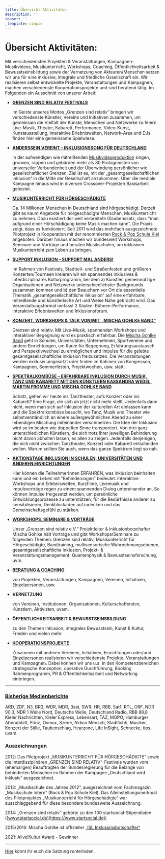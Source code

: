 ```yaml
---
title: Übersicht Aktivitäten
description: ''
teaser: ''
_template: simple
---
```


# Übersicht Aktivitäten:

Mit verschiedensten Projekten & Veranstaltungen, Kampagnen-Musikvideos, Musikunterricht, Workshops, Coaching, Öffentlichkeitsarbeit & Bewusstseinsbildung sowie der Vernetzung von Akteuren/Menschen setzen wir uns für eine inklusive, integrale und friedliche Gesellschaft ein. Wir realisieren selbst entwickelte Projekte, Veranstaltungen und Kampagnen, machen verschiedenste Kooperationsprojekte und sind beratend tätig. Im Folgenden ein Ausschnitt von unserer Arbeit:

- [**GRENZEN SIND RELATIV FESTIVALS**](/veranstaltungen/3-grenzen-sind-relativ-festival-sa-26-10-19-fabrik-hamburg-2.html)

  Im Geiste unseres Mottos „Grenzen sind relativ“ bringen wir verschiedenste Künstler, Vereine und Initiativen zusammen, um gemeinsam die Vielfalt der Künste, Menschen und Netzwerke zu feiern. Live-Musik, Theater, Kabarett, Performance, Video-Kunst, Kunstausstellung, interaktive Erlebniswelten, Network-Area und DJs finden hier eine gemeinsame Spielwiese.

- [**ANDERSSEIN VEREINT – INKLUSIONSSONG FÜR DEUTSCHLAND**](/anderssein-vereint-2/inklusionssong-fuer-deutschland.html)

  In der aufwendigen wie mitreißenden [Musikvideoproduktion](https://youtu.be/KPi9ZNp-YJQ) singen, grooven, rappen und gebärden mehr als 80 Protagonisten von universeller Verbundenheit und der Überwindung persönlicher wie gesellschaftlicher Grenzen. Ziel ist es, mit der „gesamtgesellschaftlichen Inklusion“ in die Mitte der Gesellschaft anzukommen. Über die mediale Kampagne hinaus wird in diversen Crossover-Projekten Basisarbeit geleistet.

- [**MUSIKUNTERRICHT FÜR HÖRGESCHÄDIGTE**](/musikunterricht-fuer-hoergeschaedigte/allgemeine-informationen-musikunterricht.html)

  Ca. 14 Millionen Menschen in Deutschland sind hörgeschädigt. Derzeit gibt es kaum Angebote für hörgeschädigte Menschen, Musikunterricht zu nehmen. Dazu existiert der weit verbreitete Glaubenssatz, dass “man aufgrund einer Hörschädigung keine Musik machen kann”. Die Praxis zeigt, dass es funktioniert. Seit 2011 wird das mehrfach ausgezeichnete Pilotprojekt in Kooperation mit der renommierten [Rock & Pop Schule Kiel](http://www.rockpopschule.de/) angeboten. Darüber hinaus machen wir bundesweit Workshops, Seminare und Vorträge und beraten Musikschulen, um inklusiven Musikunterricht zum Leben zu bringen.

- [**SUPPORT INKLUSION – SUPPORT MAL ANDERS!**](/veranstaltungen/support-inklusion-support-mal-anders.html)

  Im Rahmen von Festivals, Stadtteil- und Straßenfesten und größeren Konzerten/Tourneen kreieren wir ein spannendes inklusives & interdisziplinäres Kulturprogramm, bei dem a) Künstler, gemeinnützige Organisationen und Netzwerke unterschiedlichster Backgrounds zusammen kommen und b) den Besuchern vor Ort die essentielle Thematik „gesamtgesellschaftliche Inklusion“ auf eine erfahrbare, mitreißende und künstlerische Art und Weise Nahe gebracht wird. Das Veranstaltungsformat umfasst 3 Säulen: Bühnen-Performance, interaktive Erlebniswelten und Inklusionsforum.

- [**KONZERT, WORKSHOPS & TALK VON/MIT „MISCHA GOHLKE BAND“**](/veranstaltungen/konzert-workshop-talkrunde.html)

  Grenzen sind relativ. Mit Live-Musik, spannenden Workshops und interaktiver Begegnung wird es praktisch erfahrbar. Die [Mischa Gohlke Band](https://mischagohlkeband.de/) geht in Schulen, Universitäten, Unternehmen, Sportvereine und andere Einrichtungen, um Raum für Begegnung, Erfahrungsaustausch und Perspektivwechsel zu ermöglichen und Impulse für die gelebte gesamtgesellschaftliche Inklusion freizusetzen. Die Veranstaltungen werden exklusiv umgesetzt oder finden im Rahmen von Kongressen, Kampagnen, Sommerfesten, Projektwochen, usw. statt.

- [**SPEKTRALKOMBÜSE – ERFAHRBARE INKLUSION DURCH MUSIK, TANZ UND KABARETT MIT DEN KÜNSTLERN KASSANDRA WEDEL, MARTIN FROMME UND MISCHA GOHLKE BAND**](/veranstaltungen/spektralkombuese.html)

  Schatz, gehen wir heute ins Tanztheater, aufs Konzert oder ins Kabarett? Eine Frage, die sich ab jetzt nicht mehr stellt. Jedenfalls dann nicht, wenn man sich auf Inklusion der kulturellen Art einlassen kann und die Spektralkombüse besucht, wo Tanz, Musik und Theater wie selbstverständlich an einem außergewöhnlichen Abend zu einer lebendigen Mischung miteinander verschmelzen. Die Idee der Inklusion wird so im besten wie doppelten Sinne transportiert. Von drei ganz unterschiedlichen Künstlern, die sich trotz ihrer jeweiligen Behinderung nicht davon abhalten lassen, es allen zu zeigen. Jedenfalls denjenigen, die sich nicht zwischen Tanztheater, Konzert oder Kabarett entscheiden wollen. Warum sollten Sie auch, wenn das ganze Spektrum liegt so nah.

- [**AKTIONSTAGE INKLUSION IN SCHULEN, UNIVERSITÄTEN UND ANDEREN EINRICHTUNGEN**](/aktionstage-inklusion/allgemeine-informationen-aktionstage.html)

  Hier können die TeilnehmerInnen ERFAHREN, was Inklusion beinhalten kann und ein Leben mit “Behinderungen” bedeutet. Interaktive Workshops und Erlebniswelten, Kurzfilme, Livemusik und Impulsvorträge regen zu einem spannenden Dialog untereinander an. So können Impulse freigesetzt werden, um persönliche Entwicklungsprozesse zu unterstützen, für die Bedürfnisse anderer zu sensibilisieren, Denkblockaden aufzudecken und das Gemeinschaftsgefühl zu stärken.

- [**WORKSHOPS, SEMINARE & VORTRÄGE**](/workshops-seminare-vortraege/allgemeine-informationen-workshops.html)

  Unser „Grenzen sind relativ e.V.“ Projektleiter & Inklusionbotschafter Mischa Gohlke hält Vorträge und gibt Workshops/Seminare zu folgenden Themen: Grenzen sind relativ, Musikunterricht für Hörgeschädigte, Bandtraining, multisensorische Wahrnehmungsebenen, gesamtgesellschaftliche Inklusion, Projekt- & Veranstaltungsmanagement, Quantenphysik & Bewusstseinsforschung, uvm.

- [**BERATUNG & COACHING**](/beratung.html)

  von Projekten, Veranstaltungen, Kampagnen, Vereinen, Initiativen, Einzelpersonen, usw.

- **VERNETZUNG**

  von Vereinen, Institutionen, Organisationen, Kulturschaffenden, Künstlern, Aktivisten, uvam.

- **ÖFFENTLICHKEITSARBEIT & BEWUSSTSEINSBILDUNG**

  zu den Themen Inklusion, integrales Bewusstsein, Kunst & Kultur, Frieden und vielen mehr

- [**KOOPERATIONSPROJEKTE**](/kooperationsprojekte/allgemeine-informationen.html)

  Zusammen mit anderen Vereinen, Initiativen, Einrichtungen oder/und Einzelpersonen realisieren wir verschiedenste Projekte, Veranstaltungen und Kampagnen. Dabei können wir uns u.a. in den Kompetenzbereichen strategische Konzeption, operative Durchführung, Booking Rahmenprogramm, PR & Öffentlichkeitsarbeit und Networking einbringen.

---

### [**Bisherige Medienberichte**](/presse/bisherige-medienberichte.html)

ARD, ZDF, N3, BR3, WDR, MDR, 3sat, SWR, HR, RBB, Sat1, RTL, ORF, NDR 90.3, NDR 1 Welle Nord, Deutsche Welle, Deutschland Radio, RBB 88,8 Kieler Nachrichten, Kieler Express, Lebensart, TAZ, MOPO, Hamburger Abendblatt, Prinz, Oxmox, Szene, Aktion Mensch, Stadtlichh, Musiker, Konzert der Stille, Taubenschlag, Hearzone, Life InSight, Schnecke, tips, uvam.

### **Auszeichnungen**

2012: Das Pilotprojekt „MUSIKUNTERRICHT FÜR HÖRGESCHÄDIGTE“ sowie die interdisziplinären „GRENZEN SIND RELATIV“-Festivals wurden vom (ehemaligen) Beauftragten der Bundesregierung für die Belange von behinderten Menschen im Rahmen der Kampagne „Deutschland wird inklusiv“ ausgezeichnet.

2013: „Musikschule des Jahres 2012“, ausgezeichnet vom Fachmagazin „Musikschule Intern“ (Rock & Pop Schule Kiel). Das Alleinstellungsmerkmal des Pilotprojektes „Musikunterricht für Hörgeschädigte“ war ausschlaggebend für diese besondere bundesweite Auszeichnung.

2014: „Grenzen sind relativ“ gehörte zu den 100 startsocial-Stipendiaten ([www.startsocial.de](https://www.startsocial.de))

2015/2016: Mischa Gohlke ist offizieller [„ISL Inklusionsbotschafter“](https://www.isl-ev.de/index.php?option=com_content&view=article&id=1289:mischa-gohlke-macht-musik-fuer-inklusion&catid=165&Itemid=512&lang=de)

2021: Alive!Kultur Award - Gewinner

---

[Hier](https://www.dropbox.com/s/zrj4sb2uky6rs6u/Satzung%20Grenzen%20sind%20relativ%20e.V..pdf?dl=0) könnt ihr euch die Satzung runterladen.
